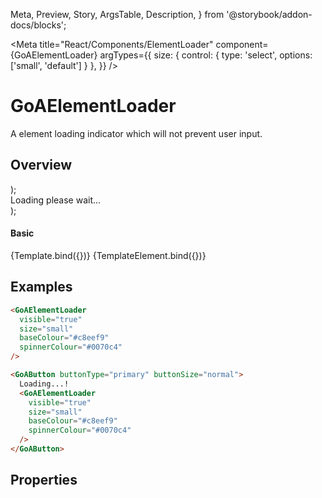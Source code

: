 
  Meta,
  Preview,
  Story,
  ArgsTable,
  Description,
} from '@storybook/addon-docs/blocks';

<Meta
  title="React/Components/ElementLoader"
  component={GoAElementLoader}
  argTypes={{
    size: { control: { type: 'select', options: ['small', 'default'] } },
  }}
/>

# GoAElementLoader

A element loading indicator which will not prevent user input.

## Overview

  <div>
    <GoAElementLoader {...args} />
  </div>
);

  <div>
    <GoAButton buttonType="primary" buttonSize="normal">
      Loading please wait...
      <GoAElementLoader {...args} />
    </GoAButton>
  </div>
);

#### Basic

<Canvas>
  <Story
    name="Basic"
    height={200}
    args={{
      visible: true,
      size: 'default',
      baseColour: '#c8eef9',
      spinnerColour: '#0070c4',
    }}
  >
    {Template.bind({})}
  </Story>
  <Story
    name="ElementLoader"
    height={200}
    args={{
      visible: true,
      size: 'small',
      baseColour: '#0070c4',
      spinnerColour: '#c8eef9',
    }}
  >
    {TemplateElement.bind({})}
  </Story>
</Canvas>

## Examples

```html
<GoAElementLoader
  visible="true"
  size="small"
  baseColour="#c8eef9"
  spinnerColour="#0070c4"
/>

<GoAButton buttonType="primary" buttonSize="normal">
  Loading...!
  <GoAElementLoader
    visible="true"
    size="small"
    baseColour="#c8eef9"
    spinnerColour="#0070c4"
  />
</GoAButton>
```

## Properties

<Description of={GoAElementLoader} />
<ArgsTable of={GoAElementLoader} />
